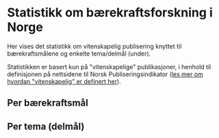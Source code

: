 
# Statistikk om bærekraftsforskning i Norge

Her vises det statistikk om vitenskapelig publisering knyttet til bærekraftsmålene og enkelte tema/delmål (under).

Statistikken er basert kun på "vitenskapelige" publikasjoner, i henhold til definisjonen på nettsidene til Norsk Publiseringsindikator 
([les mer om hvordan "vitenskapelig" er definert her](/hjelp/sokehjelp#vitenskapelig-nvi)).

## Per bærekraftsmål

<Tableau 
  hostUrl='https://rapport-dv.uhad.no/t/DUCT/views/SDG_statistics_2023-11/DBantallnorgeNO' 
  height='580'
  toolbar='bottom'
/>

<Tableau 
  hostUrl='https://rapport-dv.uhad.no/t/DUCT/views/SDG_statistics_2023-11/DBandeltidnorgeNO' 
  height='580'
  toolbar='bottom'
/>


## Per tema (delmål)

<Tableau 
  hostUrl='https://rapport-dv.uhad.no/t/DUCT/views/SDG_statistics_2023-06/DBtargetsnorgeNO' 
  height='580'
  toolbar='bottom'
/>